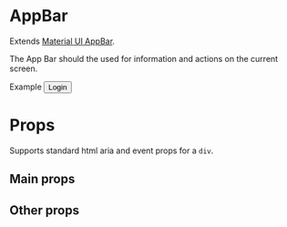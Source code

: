 
<Meta title="components|AppBar" component={AppBar} />

# AppBar

Extends [Material UI AppBar](https://material-ui.com/components/app-bar/).

The App Bar should the used for information and actions on the current screen.

<Preview>
  <Story name="simple">
    <AppBar position="relative">
      <Toolbar>
        <Box flexGrow={1}>
          <Heading.h1>Example</Heading.h1>
        </Box>
        <Button color="inherit" variant="text">
          Login
        </Button>
      </Toolbar>
    </AppBar>
  </Story>
</Preview>

# Props

Supports standard html aria and event props for a `div`.

## Main props

<Props of={BaseAppBarDocs} />

## Other props

<Props of={RestAppBarDocs} />

